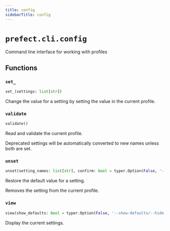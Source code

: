 ```yaml
---
title: config
sidebarTitle: config
---
```


# `prefect.cli.config`



Command line interface for working with profiles


## Functions

### `set_` <sup><a href="https://github.com/PrefectHQ/prefect/blob/main/src/prefect/cli/config.py#L39" target="_blank"><Icon icon="github" size="14" /></a></sup>

```python
set_(settings: list[str])
```


Change the value for a setting by setting the value in the current profile.


### `validate` <sup><a href="https://github.com/PrefectHQ/prefect/blob/main/src/prefect/cli/config.py#L85" target="_blank"><Icon icon="github" size="14" /></a></sup>

```python
validate()
```


Read and validate the current profile.

Deprecated settings will be automatically converted to new names unless both are
set.


### `unset` <sup><a href="https://github.com/PrefectHQ/prefect/blob/main/src/prefect/cli/config.py#L102" target="_blank"><Icon icon="github" size="14" /></a></sup>

```python
unset(setting_names: list[str], confirm: bool = typer.Option(False, '--yes', '-y'))
```


Restore the default value for a setting.

Removes the setting from the current profile.


### `view` <sup><a href="https://github.com/PrefectHQ/prefect/blob/main/src/prefect/cli/config.py#L173" target="_blank"><Icon icon="github" size="14" /></a></sup>

```python
view(show_defaults: bool = typer.Option(False, '--show-defaults/--hide-defaults', help=show_defaults_help), show_sources: bool = typer.Option(True, '--show-sources/--hide-sources', help=show_sources_help), show_secrets: bool = typer.Option(False, '--show-secrets/--hide-secrets', help='Toggle display of secrets setting values.'))
```


Display the current settings.

